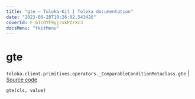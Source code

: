 ```yaml
---
title: "gte — Toloka-Kit | Toloka documentation"
date: "2023-08-28T10:26:02.543426"
coverId: F_bIcOYF9yjrxkPZrXc3
docsMenu: "tkitMenu"
---
```


# gte

`toloka.client.primitives.operators._ComparableConditionMetaclass.gte` | [Source code](https://github.com/Toloka/toloka-kit/blob/v1.2.1/src/client/primitives/operators.py#L148)

```python
gte(cls, value)
```